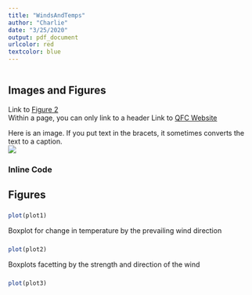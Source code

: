 ```yaml
---
title: "WindsAndTemps"
author: "Charlie"
date: "3/25/2020"
output: pdf_document
urlcolor: red
textcolor: blue
---
```


```r
```

<!--```{r echo=FALSE,warning=FALSE, message=FALSE, results="hide", fig.show='hide',code = readLines("https://raw.githubusercontent.com/QFCatMSU/RMarkdown-Workshop-Material/master/scripts/01-WindsAndTemps.R"),  }
```-->

## Images and Figures
Link to [Figure 2](#anchor2)  
Within a page, you can only link to a header
Link to [QFC Website](https://www.canr.msu.edu/qfc/)  

Here is an image.  If you put text in the bracets, it sometimes converts the text to a caption.  
<!-- ![](images/QFCLogo.PNG) -->
![](images/QFCLogo.png)

### Inline Code


## Figures

### {#anchor1}
```r
plot(plot1)
```

Boxplot for change in temperature by the prevailing wind direction

### {#anchor2}
```r
plot(plot2)
```

Boxplots facetting by the strength and direction of the wind

### {#anchor3}
```r
plot(plot3)
```


